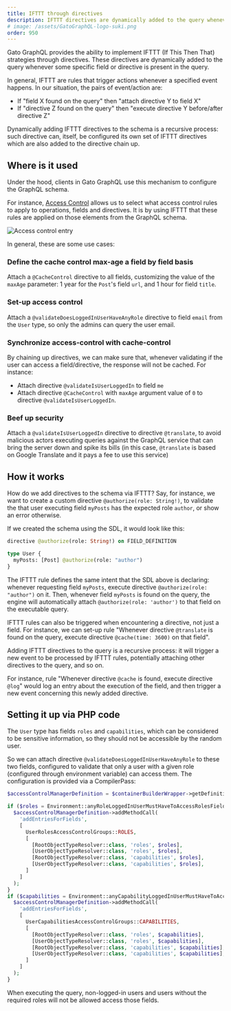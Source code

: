 ```yaml
---
title: IFTTT through directives
description: IFTTT directives are dynamically added to the query whenever some specific field or directive is present in the query.
# image: /assets/GatoGraphQL-logo-suki.png
order: 950
---
```


Gato GraphQL provides the ability to implement IFTTT (If This Then That) strategies through directives. These directives are dynamically added to the query whenever some specific field or directive is present in the query.

In general, IFTTT are rules that trigger actions whenever a specified event happens. In our situation, the pairs of event/action are:

- If "field X found on the query" then "attach directive Y to field X"
- If "directive Z found on the query" then "execute directive Y before/after directive Z"

Dynamically adding IFTTT directives to the schema is a recursive process: such directive can, itself, be configured its own set of IFTTT directives which are also added to the directive chain up.

## Where is it used

Under the hood, clients in Gato GraphQL use this mechanism to configure the GraphQL schema.

For instance, [Access Control](/extensions/access-control) allows us to select what access control rules to apply to operations, fields and directives. It is by using IFTTT that these rules are applied on those elements from the GraphQL schema.

![Access control entry](/assets/guides/upstream-pro/access-control-entry.png "Access control entry")

In general, these are some use cases:

### Define the cache control max-age a field by field basis

Attach a `@CacheControl` directive to all fields, customizing the value of the `maxAge` parameter: 1 year for the `Post`'s field `url`, and 1 hour for field `title`.

### Set-up access control

Attach a `@validateDoesLoggedInUserHaveAnyRole` directive to field `email` from the `User` type, so only the admins can query the user email.

### Synchronize access-control with cache-control

By chaining up directives, we can make sure that, whenever validating if the user can access a field/directive, the response will not be cached. For instance:

- Attach directive `@validateIsUserLoggedIn` to field `me`
- Attach directive `@CacheControl` with `maxAge` argument value of `0` to directive `@validateIsUserLoggedIn`.

### Beef up security

Attach a `@validateIsUserLoggedIn` directive to directive `@translate`, to avoid malicious actors executing queries against the GraphQL service that can bring the server down and spike its bills (in this case, `@translate` is based on Google Translate and it pays a fee to use this service)

## How it works

How do we add directives to the schema via IFTTT? Say, for instance, we want to create a custom directive `@authorize(role: String!)`, to validate the that user executing field `myPosts` has the expected role `author`, or show an error otherwise.

If we created the schema using the SDL, it would look like this:

```graphql
directive @authorize(role: String!) on FIELD_DEFINITION

type User {
  myPosts: [Post] @authorize(role: "author")
}
```

The IFTTT rule defines the same intent that the SDL above is declaring: whenever requesting field `myPosts`, execute directive `@authorize(role: "author")` on it. Then, whenever field `myPosts` is found on the query, the engine will automatically attach `@authorize(role: 'author')` to that field on the executable query.

IFTTT rules can also be triggered when encountering a directive, not just a field. For instance, we can set-up rule "Whenever directive `@translate` is found on the query, execute directive `@cache(time: 3600)` on that field".

Adding IFTTT directives to the query is a recursive process: it will trigger a new event to be processed by IFTTT rules, potentially attaching other directives to the query, and so on.

For instance, rule "Whenever directive `@cache` is found, execute directive `@log`" would log an entry about the execution of the field, and then trigger a new event concerning this newly added directive.

## Setting it up via PHP code

The `User` type has fields `roles` and `capabilities`, which can be considered to be sensitive information, so they should not be accessible by the random user.

So we can attach directive `@validateDoesLoggedInUserHaveAnyRole` to these two fields, configured to validate that only a user with a given role (configured through environment variable) can access them. The configuration is provided via a CompilerPass:

```php
$accessControlManagerDefinition = $containerBuilderWrapper->getDefinition(AccessControlManagerInterface::class);

if ($roles = Environment::anyRoleLoggedInUserMustHaveToAccessRolesFields()) {
  $accessControlManagerDefinition->addMethodCall(
    'addEntriesForFields',
    [
      UserRolesAccessControlGroups::ROLES,
      [
        [RootObjectTypeResolver::class, 'roles', $roles],
        [UserObjectTypeResolver::class, 'roles', $roles],
        [RootObjectTypeResolver::class, 'capabilities', $roles],
        [UserObjectTypeResolver::class, 'capabilities', $roles],
      ]
    ]
  );
}
if ($capabilities = Environment::anyCapabilityLoggedInUserMustHaveToAccessRolesFields()) {
  $accessControlManagerDefinition->addMethodCall(
    'addEntriesForFields',
    [
      UserCapabilitiesAccessControlGroups::CAPABILITIES,
      [
        [RootObjectTypeResolver::class, 'roles', $capabilities],
        [UserObjectTypeResolver::class, 'roles', $capabilities],
        [RootObjectTypeResolver::class, 'capabilities', $capabilities],
        [UserObjectTypeResolver::class, 'capabilities', $capabilities],
      ]
    ]
  );
}
```

When executing the query, non-logged-in users and users without the required roles will not be allowed access those fields.
